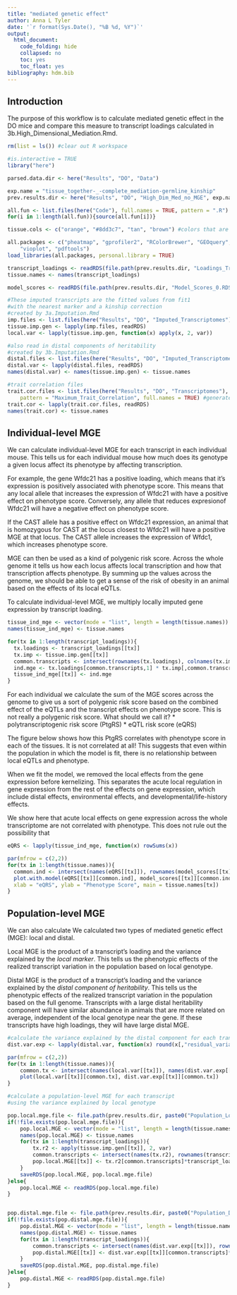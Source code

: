 ```yaml
---
title: "mediated genetic effect"
author: Anna L Tyler
date: '`r format(Sys.Date(), "%B %d, %Y")`'
output: 
  html_document:
    code_folding: hide
    collapsed: no
    toc: yes
    toc_float: yes
bibliography: hdm.bib 
---
```


## Introduction

The purpose of this workflow is to calculate mediated 
genetic effect in the DO mice and compare this measure
to transcript loadings calculated in 
3b.High_Dimensional_Mediation.Rmd.

```r
rm(list = ls()) #clear out R workspace

#is.interactive = TRUE
library("here")

parsed.data.dir <- here("Results", "DO", "Data")

exp.name = "tissue_together-_-complete_mediation-germline_kinship"
prev.results.dir <- here("Results", "DO", "High_Dim_Med_no_MGE", exp.name)

all.fun <- list.files(here("Code"), full.names = TRUE, pattern = ".R")
for(i in 1:length(all.fun)){source(all.fun[i])}

tissue.cols <- c("orange", "#8dd3c7", "tan", "brown") #colors that are not related to the DO/CC colors
```

```r
all.packages <- c("pheatmap", "gprofiler2", "RColorBrewer", "GEOquery", "limma", 
    "vioplot", "pdftools")
load_libraries(all.packages, personal.library = TRUE)
```

```r
transcript_loadings <- readRDS(file.path(prev.results.dir, "Loadings_Transcripts_0.RDS"))
tissue.names <- names(transcript_loadings)

model_scores <- readRDS(file.path(prev.results.dir, "Model_Scores_0.RDS"))

#These imputed transcripts are the fitted values from fit1 
#with the nearest marker and a kinship correction
#created by 3a.Imputation.Rmd
imp.files <- list.files(here("Results", "DO", "Imputed_Transcriptomes"), pattern = "Local", full.names = TRUE)
tissue.imp.gen <- lapply(imp.files, readRDS)
local.var <- lapply(tissue.imp.gen, function(x) apply(x, 2, var))

#also read in distal components of heritability
#created by 3b.Imputation.Rmd
distal.files <- list.files(here("Results", "DO", "Imputed_Transcriptomes"), pattern = "Distal", full.names = TRUE)
distal.var <- lapply(distal.files, readRDS)
names(distal.var) <- names(tissue.imp.gen) <- tissue.names

#trait correlation files
trait.cor.files <- list.files(here("Results", "DO", "Transcriptomes"), 
    pattern = "Maximum_Trait_Correlation", full.names = TRUE) #generated in 2a.Kinship_Expression_Traits.Rmd
trait.cor <- lapply(trait.cor.files, readRDS)
names(trait.cor) <- tissue.names
```

## Individual-level MGE

We can calculate individual-level MGE for each transcript
in each individual mouse. This tells us for each individual
mouse how much does its genotype a given locus affect its
phenotype by affecting transcription. 

For example, the gene Wfdc21 has a positive loading, which
means that it's expression is positively associated with 
phenotype score. This means that any local allele that 
increases the expression of Wfdc21 with have a positive 
effect on phenotype score. Conversely, any allele that 
reduces expresionof Wfdc21 will have a negative effect on
phenotype score. 

If the CAST allele has a positive effect on Wfdc21 expression,
an animal that is homozygous for CAST at the locus closest to
Wfdc21 will have a positive MGE at that locus. The CAST allele
increases the expression of Wfdc1, which increases phenotype 
score. 

MGE can then be used as a kind of polygenic risk score. Across
the whole genome it tells us how each locus affects local 
transcription and how that transcription affects phenotype. By
summing up the values across the genome, we should be able to 
get a sense of the risk of obesity in an animal based on the 
effects of its local eQTLs.

To calculate individual-level MGE, we multiply locally imputed
gene expression by transcript loading. 

```r
tissue_ind_mge <- vector(mode = "list", length = length(tissue.names))
names(tissue_ind_mge) <- tissue.names

for(tx in 1:length(transcript_loadings)){
  tx.loadings <- transcript_loadings[[tx]]
  tx.imp <- tissue.imp.gen[[tx]]
  common.transcripts <- intersect(rownames(tx.loadings), colnames(tx.imp))
  ind.mge <- tx.loadings[common.transcripts,1] * tx.imp[,common.transcripts]
  tissue_ind_mge[[tx]] <- ind.mge
}
```

For each individual we calculate the sum of the MGE scores 
across the genome to give us a sort of polygenic risk score
based on the combined effect of the eQTLs and the transcript
effects on phenotype score. This is not really a polygenic 
risk score. What should we call it? 
  * polytranscriptogenic risk score (PtgRS)
  * eQTL risk score (eQRS)

The figure below shows how this PtgRS correlates with phenotype
score in each of the tissues. It is not correlated at all!
This suggests that even within the population in which the
model is fit, there is no relationship between local eQTLs
and phenotype.

When we fit the model, we removed the local effects from 
the gene expression before kernelizing. This separates the
acute local regulation in gene expression from the rest of 
the effects on gene expression, which include distal effects,
environmental effects, and developmental/life-history effects.

We show here that acute local effects on gene expression across
the whole transcriptome are not correlated with phenotype. This
does not rule out the possibility that 

```r
eQRS <- lapply(tissue_ind_mge, function(x) rowSums(x))

par(mfrow = c(2,2))
for(tx in 1:length(tissue.names)){
  common.ind <- intersect(names(eQRS[[tx]]), rownames(model_scores[[tx]]))
  plot.with.model(eQRS[[tx]][common.ind], model_scores[[tx]][common.ind,"Outcome"],
  xlab = "eQRS", ylab = "Phenotype Score", main = tissue.names[tx])
}
```


## Population-level MGE

We can also calculate 
We calculated two types of mediated genetic effect (MGE):
local and distal.

Local MGE is the product of a transcript's loading and 
the variance explained by the *local marker*. This tells
us the phenotypic effects of the realized transcript 
variation in the population based on local genotype. 

Distal MGE is the product of a transcript's loading 
and the variance explained by the 
*distal component of heritability*. This tells
us the phenotypic effects of the realized transcript 
variation in the population based on the full genome.
Transcripts with a large distal heritability component
will have similar abundance in animals that are more
related on average, independent of the local genotype
near the gene. If these transcripts have high loadings, 
they will have large distal MGE. 


```r
#calculate the variance explained by the distal component for each transcript
dist.var.exp <- lapply(distal.var, function(x) round(x[,"residual_variance"]*x[,"residual_heritability"], 2))


```

```r
par(mfrow = c(2,2))
for(tx in 1:length(tissue.names)){
    common.tx <- intersect(names(local.var[[tx]]), names(dist.var.exp[[tx]]))
    plot(local.var[[tx]][common.tx], dist.var.exp[[tx]][common.tx])
}
```

```r
#calculate a population-level MGE for each transcript
#using the variance explained by local genotype

pop.local.mge.file <- file.path(prev.results.dir, paste0("Population_Local_MGE_", mge.name, "_", adjust_numeral, ".RDS"))
if(!file.exists(pop.local.mge.file)){
    pop.local.MGE <- vector(mode = "list", length = length(tissue.names))
    names(pop.local.MGE) <- tissue.names
    for(tx in 1:length(transcript_loadings)){
        tx.r2 <- apply(tissue.imp.gen[[tx]], 2, var)
        common.transcripts <- intersect(names(tx.r2), rownames(transcript_loadings[[tx]]))
        pop.local.MGE[[tx]] <- tx.r2[common.transcripts]*transcript_loadings[[tx]][common.transcripts,1]
    }
    saveRDS(pop.local.MGE, pop.local.mge.file)
}else{
    pop.local.MGE <- readRDS(pop.local.mge.file)
}


pop.distal.mge.file <- file.path(prev.results.dir, paste0("Population_Distal_MGE_", mge.name, "_", adjust_numeral, ".RDS"))
if(!file.exists(pop.distal.mge.file)){
    pop.distal.MGE <- vector(mode = "list", length = length(tissue.names))
    names(pop.distal.MGE) <- tissue.names
    for(tx in 1:length(transcript_loadings)){
        common.transcripts <- intersect(names(dist.var.exp[[tx]]), rownames(transcript_loadings[[tx]]))
        pop.distal.MGE[[tx]] <- dist.var.exp[[tx]][common.transcripts]*transcript_loadings[[tx]][common.transcripts,1]
    }
    saveRDS(pop.distal.MGE, pop.distal.mge.file)
}else{
    pop.distal.MGE <- readRDS(pop.distal.mge.file)
}
```
